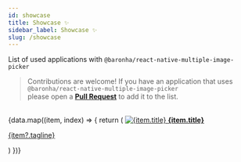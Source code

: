 ```yaml
---
id: showcase
title: Showcase ✨
sidebar_label: Showcase ✨
slug: /showcase
---
```



List of used applications with `@baronha/react-native-multiple-image-picker`

> Contributions are welcome! If you have an application that uses `@baronha/react-native-multiple-image-picker`<br/>
> please open a [**Pull Request**](https://github.com/baronha/react-native-multiple-image-picker/tree/master/docs/docs/SHOWCASE/showcase.json) to add it to the list.

<br />

<div className="showcaseContainer">
  {data.map((item, index) => {
    return (
      <a
        key={`showcase-${index}`}
        href={item.link}
        target="_blank"
        className="showcaseItem"
      >
        <img src={item.banner} alt={item.title} className="showcaseBanner" />
        <b>{item.title}</b>
        <p className="showcaseTagline">{item?.tagline}</p>
      </a>
    )
  })}
</div>
